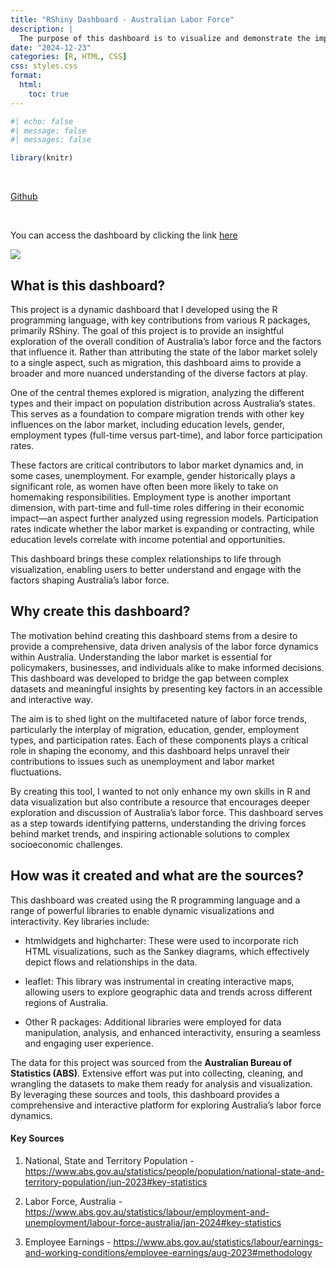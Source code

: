 ```yaml
---
title: "RShiny Dashboard - Australian Labor Force"
description: |
  The purpose of this dashboard is to visualize and demonstrate the impact of different migration types    on the labor force.
date: "2024-12-23"
categories: [R, HTML, CSS]
css: styles.css
format:
  html: 
    toc: true
---
```


```r
#| echo: false
#| message: false
#| messages: false

library(knitr)

```

<br> 

<div class="github-box">
  [<i class='bi bi-github'></i>](https://github.com/orchuk12/rshiny-dashboard) [Github](https://github.com/orchuk12/rshiny-dashboard)
</div>

<br>

You can access the dashboard by clicking the link [here](https://rayyanshekhani.shinyapps.io/fit5147_dvp/)

<a href="https://rayyanshekhani.shinyapps.io/fit5147_dvp/">
  <img src="../../images/dashboard.png" class="dashboard-image">
</a>


## What is this dashboard?

<div class = "text-justify">

This project is a dynamic dashboard that I developed using the R programming language, with key contributions from various R packages, primarily RShiny. The goal of this project is to provide an insightful exploration of the overall condition of Australia's labor force and the factors that influence it. Rather than attributing the state of the labor market solely to a single aspect, such as migration, this dashboard aims to provide a broader and more nuanced understanding of the diverse factors at play.

One of the central themes explored is migration, analyzing the different types and their impact on population distribution across Australia's states. This serves as a foundation to compare migration trends with other key influences on the labor market, including education levels, gender, employment types (full-time versus part-time), and labor force participation rates.

These factors are critical contributors to labor market dynamics and, in some cases, unemployment. For example, gender historically plays a significant role, as women have often been more likely to take on homemaking responsibilities. Employment type is another important dimension, with part-time and full-time roles differing in their economic impact—an aspect further analyzed using regression models. Participation rates indicate whether the labor market is expanding or contracting, while education levels correlate with income potential and opportunities.

This dashboard brings these complex relationships to life through visualization, enabling users to better understand and engage with the factors shaping Australia’s labor force.

</div>

## Why create this dashboard?

<div class = "text-justify">

The motivation behind creating this dashboard stems from a desire to provide a comprehensive, data driven analysis of the labor force dynamics within Australia. Understanding the labor market is essential for policymakers, businesses, and individuals alike to make informed decisions. This dashboard was developed to bridge the gap between complex datasets and meaningful insights by presenting key factors in an accessible and interactive way.

The aim is to shed light on the multifaceted nature of labor force trends, particularly the interplay of migration, education, gender, employment types, and participation rates. Each of these components plays a critical role in shaping the economy, and this dashboard helps unravel their contributions to issues such as unemployment and labor market fluctuations.

By creating this tool, I wanted to not only enhance my own skills in R and data visualization but also contribute a resource that encourages deeper exploration and discussion of Australia's labor force. This dashboard serves as a step towards identifying patterns, understanding the driving forces behind market trends, and inspiring actionable solutions to complex socioeconomic challenges.

</div>

## How was it created and what are the sources?

<div class = "text-justify">

This dashboard was created using the R programming language and a range of powerful libraries to enable dynamic visualizations and interactivity. Key libraries include:

- htmlwidgets and highcharter: These were used to incorporate rich HTML visualizations, such as the Sankey diagrams, which effectively depict flows and relationships in the data.

- leaflet: This library was instrumental in creating interactive maps, allowing users to explore geographic data and trends across different regions of Australia.

- Other R packages: Additional libraries were employed for data manipulation, analysis, and enhanced interactivity, ensuring a seamless and engaging user experience.

The data for this project was sourced from the **Australian Bureau of Statistics (ABS)**. Extensive effort was put into collecting, cleaning, and wrangling the datasets to make them ready for analysis and visualization. By leveraging these sources and tools, this dashboard provides a comprehensive and interactive platform for exploring Australia’s labor force dynamics.

</div>

#### Key Sources

1) National, State and Territory Population -  [https://www.abs.gov.au/statistics/people/population/national-state-and-territory-population/jun-2023#key-statistics](https://www.abs.gov.au/statistics/people/population/national-state-and-territory-population/jun-2023#key-statistics)

2) Labor Force, Australia - [https://www.abs.gov.au/statistics/labour/employment-and-unemployment/labour-force-australia/jan-2024#key-statistics](https://www.abs.gov.au/statistics/labour/employment-and-unemployment/labour-force-australia/jan-2024#key-statistics)

3) Employee Earnings - 
[https://www.abs.gov.au/statistics/labour/earnings-and-working-conditions/employee-earnings/aug-2023#methodology](https://www.abs.gov.au/statistics/labour/earnings-and-working-conditions/employee-earnings/aug-2023#methodology)

